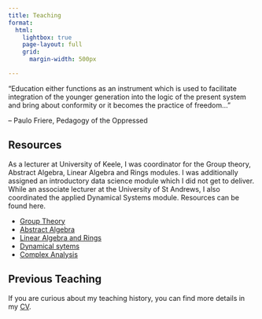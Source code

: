 ```yaml
---
title: Teaching
format: 
  html:
    lightbox: true
    page-layout: full
    grid: 
      margin-width: 500px

---
```



<!-- ## Current Teaching -->

::: {.column-margin}


::: {.quote-container}

::: {.stylized-quote}

"Education either functions as an instrument which is used to facilitate integration of the younger generation into the logic of the present system and bring about conformity or it becomes the practice of freedom..."

::: {.quote-attribution}
-- Paulo Friere, Pedagogy of the Oppressed

:::

:::

:::

:::


## Resources
As a lecturer at University of Keele, I was coordinator for the Group theory, Abstract Algebra, Linear Algebra and Rings modules. I was additionally assigned an introductory data science module which I did not get to deliver. While an associate lecturer at the University of St Andrews, I also coordinated the applied Dynamical Systems module. Resources can be found here.

+   [Group Theory](./Teaching/GroupTheoryNotes/index.html)
+   [Abstract Algebra](./Teaching/AbstractAlgebraNotes/index.html)
+   [Linear Algebra and Rings](./Teaching/LinearAlgebraNotes/index.html)
+   [Dynamical sytems](./Teaching/DynamicalSystemsNotes/index.html)
+   [Complex Analysis](./Teaching/_ComplexAnalysisNotes/_site/index.html)


## Previous Teaching

If you are curious about my teaching history, you can find more details in my [CV](./curriculumvitae.pdf).






